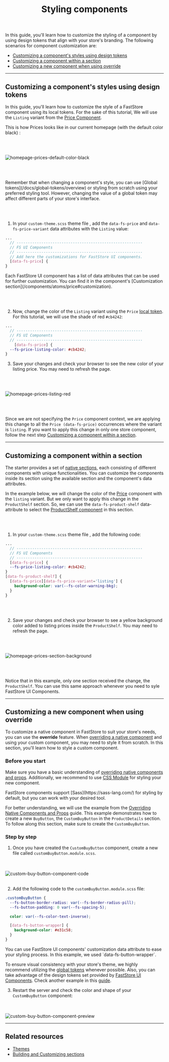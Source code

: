 
<header className="hero">

# Styling components

</header>

In this guide, you'll learn how to customize the styling of a component by using design tokens that align with your store's branding.
The following scenarios for component customization are:

- [Customizing a component's styles using design tokens](#customizing-a-components-styles-using-design-tokens)
- [Customizing a component within a section](#customizing-a-component-within-a-section)
- [Customizing a new component when using override](#customizing-a-new-component-when-using-override)

---

## Customizing a component's styles using design tokens

In this guide, you'll learn how to customize the style of a FastStore component using its local tokens. For the sake of this tutorial, We will use the `Listing` variant from the [Price Component](/components/atoms/price).

This is how Prices looks like in our current homepage (with the default color black) :

<br></br>

![homepage-prices-default-color-black](https://vtexhelp.vtexassets.com/assets/docs/src/homepage-prices-default___2751f604ab85b1dcfa47c942e318a7cd.png)

<br></br>

<Callout type="info" emoji="ℹ️">
  Remember that when changing a component's style, you can use [Global
  tokens](/docs/global-tokens/overview) or styling from scratch using your
  preferred styling tool. However, changing the value of a global token may
  affect different parts of your store's interface.
</Callout>

<br></br>

1. In your `custom-theme.scss` theme file , add the `data-fs-price` and `data-fs-price-variant` data attributes with the `Listing` value:

```scss filename="src/themes/custom-theme.scss" copy
...
  // --------------------------------------------------------
  // FS UI Components
  // --------------------------------------------------------
  // Add here the customizations for FastStore UI components.
  [data-fs-price] {
}
```

<Callout type="info" emoji="ℹ️">
  Each FastStore UI component has a list of data attributes that can be used for
  further customization. You can find it in the component's [Customization
  section](/components/atoms/price#customization).
</Callout>

<br></br>

2. Now, change the color of the `Listing` variant using the `Price` [local token](/components/atoms/price#design-tokens). For this tutorial, we will use the shade of red `#cb4242`:

```scss {6} filename="src/themes/custom-theme.scss" copy
...
  // --------------------------------------------------------
  // FS UI Components
  // --------------------------------------------------------
    [data-fs-price] {
  --fs-price-listing-color: #cb4242;
}
```

3. Save your changes and check your browser to see the new color of your listing price. You may need to refresh the page.

<br></br>

![homepage-prices-listing-red](https://vtexhelp.vtexassets.com/assets/docs/src/homepage-prices-design-token-red___cd0b15da26d23e0d0f4a2bd68ae6ca14.png)

<br></br>

Since we are not specifying the `Price` component context, we are applying this change to all the `Price (data-fs-price)` occurrences where the variant is `listing`.
If you want to apply this change in only one store component, follow the next step [Customizing a component within a section](/docs/customizing/components#customizing-a-component-within-a-section).

---

## Customizing a component within a section

The starter provides a set of [native sections](/docs/reference-guides/list-of-native-sections), each consisting of different components with unique functionalities. You can customize the components inside its section using the available section and the component's data attributes.

In the example below, we will change the color of the [Price](/components/atoms/price#customization) component with the `listing` variant.
But we only want to apply this change in the `ProductShelf` section. So, we can use the `data-fs-product-shelf` data-attribute to select the [ProductShelf component](/components/organisms/product-shelf#customization) in this section.

<br></br>

1. In your `custom-theme.scss` theme file , add the following code:

```scss {8-12} filename="src/themes/custom-theme.scss" copy
...
  // --------------------------------------------------------
  // FS UI Components
  // --------------------------------------------------------
  [data-fs-price] {
  --fs-price-listing-color: #cb4242;
}
[data-fs-product-shelf] {
  [data-fs-price][data-fs-price-variant='listing'] {
    background-color: var(--fs-color-warning-bkg);
  }
}
```

<br></br>

2. Save your changes and check your browser to see a yellow background color added to listing prices inside the `ProductShelf`. You may need to refresh the page.

<br></br>

![homepage-prices-section-background](https://vtexhelp.vtexassets.com/assets/docs/src/homepage-prices-section-background___a71b4bbf2239e560c8d61bf66cb6395d.png)

<br></br>

Notice that in this example, only one section received the change, the `ProductShelf`. You can use this same approach whenever you need to syle FastStore UI Components.

---

## Customizing a new component when using override

To customize a native component in FastStore to suit your store's needs, you can use the **override** feature.
When [overriding a native component](/docs/building-sections/overriding-components-and-props#overriding-a-native-component) and using your custom component,
you may need to style it from scratch. In this section, you'll learn how to style a custom component.

### Before you start

Make sure you have a basic understanding of [overriding native components and props](/docs/building-sections/overriding-components-and-props).
Additionally, we recommend to use [CSS Module](https://nextjs.org/docs/app/building-your-application/styling/css-modules) for styling your new component.

<Callout type="info" emoji="ℹ️">
  FastStore components support [Sass](https://sass-lang.com/) for styling by
  default, but you can work with your desired tool.
</Callout>

For better understanding, we will use the example from the [Overriding Native Components and Props](/docs/building-sections/overriding-components-and-props) guide.
This example demonstrates how to create a new `BuyButton`, the `CustomBuyButton` in the `ProductDetails` section.
To follow along this section, make sure to create the `CustomBuyButton`.

### Step by step

1. Once you have created the `CustomBuyButton` component, create a new file called `customBuyButton.module.scss`.

<br></br>
![custom-buy-button-component-code](https://vtexhelp.vtexassets.com/assets/docs/src/custom-buy-button-component-code___90cd52c658d94b9e2fe3c165acaf2706.png)
<br></br>

2. Add the following code to the `customBuyButton.module.scss` file:

```scss filename="customBuyButton.module.scss" copy
.customBuyButton {
  --fs-button-border-radius: var(--fs-border-radius-pill);
  --fs-button-padding: 0 var(--fs-spacing-5);

  color: var(--fs-color-text-inverse);

  [data-fs-button-wrapper] {
    background-color: #e31c58;
  }
}
```

<Callout type="info" emoji="ℹ️">
  You can use FastStore UI components' customization data attribute to ease your
  styling process. In this example, we used `data-fs-button-wrapper`.
</Callout>

To ensure visual consistency with your store's theme, we highly recommend utilizing the [global tokens](docs/global-tokens/overview) whenever possible. Also, you can take advantage of the design tokens set provided by [FastStore UI Components](/components). Check another example in this [guide](/docs/customizing/importing-styles-to-faststore-ui-components#importing-styles-when-overriding-a-component).

3. Restart the server and check the color and shape of your `CustomBuyButton` component:

<br></br>
![custom-buy-button-component-preview](https://vtexhelp.vtexassets.com/assets/docs/src/custom-buy-button-component-preview___a8e5bb897bc16e41c8a7540ea7da25ec.png)

---

## Related resources

- [Themes](/docs/themes/overview)
- [Building and Customizing sections](/docs/building-sections/component-customization-overview)
